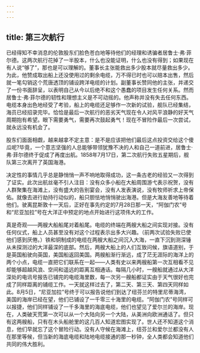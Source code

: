 ```yaml
---
---
---
```

title: 第三次航行
---




已经得知不幸消息的伦敦股东们脸色苍白地等待他们的经理和诱骗者居鲁士·弗·菲尔德。这两次航行花掉了一半股本，什么也没能证明，什么也没有得到；如果现在有人说“够了”，那也是可以理解的。董事长主张能救出多少股本就尽量救出多少。为此，他赞成取出船上还没使用过的剩余电缆，万不得已时也可以赔本出售，然后就一笔勾销这个荒唐透顶的铺设跨洋电缆的计划。副董事长赞同他的主张，并递交了一份书面辞呈，以表明自己从今以后绝不和这个愚蠢的项目发生任何关系。然而居鲁士·弗·菲尔德的韧性和理想主义是不可动摇的。他声称并没有失去任何东西。电缆本身出色地经受了考验，船上的电缆还足够作一次新的试验，舰队已经集结，海员已经招录完毕。恰恰是最后一次航行的恶劣天气现在令人对风平浪静的好天气周期抱有希望。眼下需要勇气，需要再次鼓起勇气！现在不冒险作最后一次尝试，就永远没有机会了。

股东们面面相觑，越来越拿不定主意：是不是应该把他们最后这点投资交给这个傻瓜呢?毕竟，一个意志坚强的人总能够带领犹豫不决的人和自己一道前进，居鲁士·弗·菲尔德终于促成了再度出航。1858年7月17日，第二次航行失败五星期后，舰队第三次离开了英国海港。

决定性的事情几乎总是静悄悄一声不响地取得成功，这一条古老的经验又一次得到了证实。此次出航丝毫不引人注目：没有众多小船在大船周围游弋表示祝贺，没有人群聚集在海滩上，没有盛大的告别宴会，没有人发表演说，没有牧师祈求上帝保佑。就像去进行劫持行动似的，船只胆怯地悄悄驶出海港。但是大海友善地等待着他们。驶离昆斯敦十一天后，正好在事先约定的7月28日那一天，“阿伽门农”号和“尼亚加拉”号在大洋正中预定的地点开始进行这项伟大的工作。

真是奇观——两艘大船船尾对着船尾。电缆的终端在两艘大船之间实现对接。没有任何仪式，船上人员甚至没有对这个过程表示出多大兴趣。（前两次试验失败已使他们感到厌倦。）铁和铜制成的电缆在两艘大船之间沉入大海，一直下沉到测深锤从未探测过的大洋最深的底部。然后，两艘大船上的人们互致问候，旗语道别，于是英国船驶向英国，美国船返回美国。两艘船渐行渐远，成了茫无涯际的海洋上的两个小点，电缆一直把它们联系在一起——人类有史以来两艘船第一次互相看不见却能够超越风浪、空间和遥远的距离互相通话。每隔几小时，一艘船就通过从大洋深处的电讯号报告已铺完的电缆海里数，每一次另一艘船都证实由于天气很好也完成了同样距离的铺缆工作。一天就这样过去了，第二天、第三天、第四天同样如此。8月5日，“尼亚加拉”号终于可以报告说他们到达了纽芬兰的特里尼蒂海湾，美国的海岸已经在望，他们已铺设了一千零三十海里的电缆。“阿伽门农”号同样可以报捷，他们同样铺设了一千多海里的海底电缆，他们也望见了爱尔兰的海岸。现在，人类破天荒第一次可以从一个大陆向另一个大陆，从美洲向欧洲通话了。但只有这两艘船，只有在木头船舱里的这几百人知道宏图实现了。世人还不知道这个消息，他们早就忘了这个冒险行动。没有人守候在海滩上，纽芬兰和爱尔兰都没有人在那里等候，但当新的海底电缆和陆地电缆接通的那一秒钟，全人类都会知道他们共同的伟大胜利。